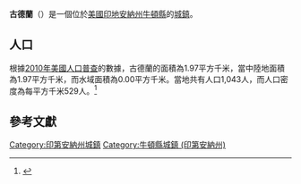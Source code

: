 {{noteTA
|G1=USState
|G2=地名
|G3=Unit
}}
{{Infobox settlement
|name            = 古德蘭
|native_name = Goodland
|settlement_type          = [[鎮|城鎮]]
|image_skyline            = Streetside on Newton in Goodland.jpg
|imagesize                = 250px
|image_map                = Newton County Indiana Incorporated and Unincorporated areas Goodland Highlighted 1828332.svg
|mapsize                  = 250px
|subdivision_type         = [[世界政區索引|國家]]
|subdivision_type1        = [[美国州份|州份]]
|subdivision_type2        = [[印地安納州行政區劃|縣]]
|subdivision_name         = [[美国|美国]]
|subdivision_name1        = [[印地安納州|印地安納州]]
|subdivision_name2        = [[牛頓縣_(印地安納州)|牛頓縣]]
|elevation_ft             = 725
|elevation_m              = 221
|timezone                 = [[北美中部时区|CST]]
|area_total_km2           = 1.97
|area_land_km2            = 1.97
|area_water_km2           = 0.00
|area_total_sq_mi         = 
|area_land_sq_mi          = 
|area_water_sq_mi         = 
|population_as_of         = [[2010年美國人口普查|2010]]
|population_footnotes     = 
|population_total         = 1043
|population_density_km2   = auto
|population_density_sq_mi = auto
|utc_offset               = -6
|coordinates              = {{coord|40|45|52|N|86|17|42|W|display=inline,title}}
| coor_pinpoint           = 
| coordinates_footnotes   = 
|timezone_DST             = CDT
|utc_offset_DST           = -5
|postal_code_type         = [[美國郵區編號|郵區編號]]
|postal_code              = 47948
|area_code                = [[北美电话区号219|219]]
|blank_name = [[地名信息系统|GNIS ID]]
|blank_info = 435168<ref name="GNIS">{{cite gnis|435168|Goodland}}</ref>
}}
'''古德蘭'''（{{lang-en|Goodland}}）是一個位於[[美國|美國]][[印地安納州|印地安納州]][[牛頓縣_(印地安納州)|牛頓縣]]的[[鎮|城鎮]]。

== 人口 ==
根據[[2010年美國人口普查|2010年美國人口普查]]的數據，古德蘭的面積為1.97平方千米，當中陸地面積為1.97平方千米，而水域面積為0.00平方千米。當地共有人口1,043人，而人口密度為每平方千米529人。<ref name="GR8">{{cite web|url=http://factfinder2.census.gov|publisher=[[美国人口调查局|美国人口调查局]]|accessdate=2011-05-14|title=American FactFinder|archive-date=2013-09-11|archive-url=https://web.archive.org/web/20130911234518/http://factfinder2.census.gov/|dead-url=no}}</ref>

== 參考文獻 ==
{{reflist}}

{{牛頓縣 (印地安納州)}}
{{Authority control}}

{{DEFAULTSORT:Goodland, Indiana}}
[[Category:印第安納州城鎮|Category:印第安納州城鎮]]
[[Category:牛頓縣城鎮_(印第安納州)|Category:牛頓縣城鎮 (印第安納州)]]

{{Indiana-geo-stub}}